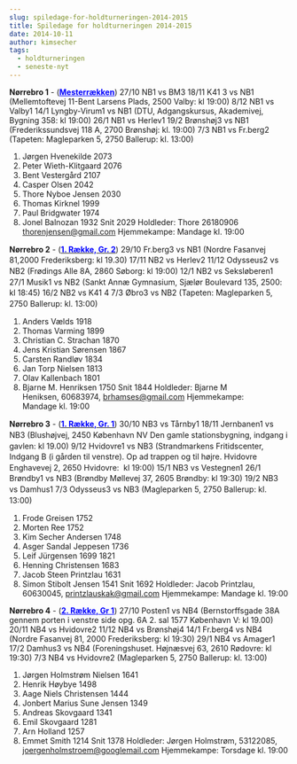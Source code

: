```yaml
---
slug: spiledage-for-holdturneringen-2014-2015
title: Spiledage for holdturneringen 2014-2015
date: 2014-10-11
author: kimsecher
tags:
  - holdturneringen
  - seneste-nyt
---
```

<strong>Nørrebro 1</strong> - (<span style="text-decoration: underline; color: #0000ff;"><a style="color: #0000ff;" href="http://www.kobenhavnsskakunion.dk/holdturneringen/tabel.php?id=183"><strong>Mesterrækken</strong></a></span>)
27/10 NB1 vs BM3
18/11 K41 3 vs NB1 (Mellemtoftevej 11-Bent Larsens Plads, 2500 Valby: kl 19:00)
8/12 NB1 vs Valby1
14/1 Lyngby-Virum1 vs NB1 (DTU, Adgangskursus, Akademivej, Bygning 358: kl 19:00)
26/1 NB1 vs Herlev1
19/2 Brønshøj3 vs NB1 (Frederikssundsvej 118 A, 2700 Brønshøj: kl. 19:00)
7/3 NB1 vs Fr.berg2 (Tapeten: Magleparken 5, 2750 Ballerup: kl. 13:00)

1. Jørgen Hvenekilde 2073
2. Peter Wieth-Klitgaard 2076
3. Bent Vestergård 2107
4. Casper Olsen 2042
5. Thore Nyboe Jensen 2030
6. Thomas Kirknel 1999
7. Paul Bridgwater 1974
8. Jonel Balnozan 1932
Snit 2029
Holdleder: Thore 26180906 thorenjensen@gmail.com
Hjemmekampe: Mandage kl. 19:00

<strong style="line-height: 1.4em;">Nørrebro 2</strong><span style="line-height: 1.4em;"> - (<a href="http://www.kobenhavnsskakunion.dk/holdturneringen/tabel.php?id=185"><span style="text-decoration: underline;"><span style="color: #0000ff;"><span style="color: #0000ff;"><strong style="line-height: 1.4em;">1. Række, Gr. 2</strong></span></span></span></a><span style="line-height: 1.4em;">)
29/10 Fr.berg3 vs NB1 (Nordre Fasanvej 81,2000 Frederiksberg: kl 19.30)
17/11 NB2 vs Herlev2
11/12 Odysseus2 vs NB2 (Frødings Alle 8A, 2860 Søborg: kl 19:00)
12/1 NB2 vs Seksløberen1
27/1 Musik1 vs NB2 (Sankt Annæ Gymnasium, Sjælør Boulevard 135, 2500: kl 18:45)
16/2 NB2 vs K41 4
7/3 Øbro3 vs NB2 (Tapeten: Magleparken 5, 2750 Ballerup: kl. 13:00)</span></span>

1. Anders Vælds 1918
2. Thomas Varming 1899
3. Christian C. Strachan 1870
4. Jens Kristian Sørensen 1867
5. Carsten Randløv 1834
6. Jan Torp Nielsen 1813
7. Olav Kallenbach 1801
8. Bjarne M. Henriksen 1750
Snit 1844
Holdleder: Bjarne M Heniksen, 60683974, brhamses@gmail.com
Hjemmekampe: Mandage kl. 19:00

<strong style="line-height: 1.4em;">Nørrebro 3</strong><span style="line-height: 1.4em;"> - </span><span style="line-height: 1.4em;">(</span><span style="text-decoration: underline;"><span style="color: #0000ff;"><a href="http://www.kobenhavnsskakunion.dk/holdturneringen/tabel.php?id=184"><span style="color: #0000ff;"><strong style="line-height: 1.4em;">1. Række, Gr. 1</strong></span></a></span></span><span style="line-height: 1.4em;">)
30/10 NB3 vs Tårnby1
18/11 Jernbanen1 vs NB3 (Blushøjvej, 2450 København NV Den gamle stationsbygning, indgang i gavlen: kl 19.00)
9/12 Hvidovre1 vs NB3 (Strandmarkens Fritidscenter, Indgang B (i gården til venstre). Op ad trappen og til højre. Hvidovre Enghavevej 2, 2650 Hvidovre:  kl 19:00)
15/1 NB3 vs Vestegnen1
26/1 Brøndby1 vs NB3 (Brøndby Møllevej 37, 2605 Brøndby: kl 19:30)
19/2 NB3 vs Damhus1
7/3 Odysseus3 vs NB3 (Magleparken 5, 2750 Ballerup: kl. 13:00)</span>

1. Frode Greisen 1752
2. Morten Ree 1752
3. Kim Secher Andersen 1748
4. Asger Sandal Jeppesen 1736
5. Leif Jürgensen 1699 1821
6. Henning Christensen 1683
7. Jacob Steen Printzlau 1631
8. Simon Stibolt Jensen 1541
Snit 1692
Holdleder: Jacob Printzlau, 60630045, printzlauskak@gmail.com
Hjemmekampe: Mandage kl. 19:00

<strong>Nørrebro 4</strong> - (<strong><span style="color: #0000ff;"><a style="color: #0000ff; text-decoration: underline;" href="http://www.kobenhavnsskakunion.dk/holdturneringen/tabel.php?id=186">2. Række, Gr 1</a></span></strong>)
27/10 Posten1 vs NB4 (Bernstorffsgade 38A gennem porten i venstre side opg. 6A 2. sal 1577 København V: kl 19.00)
20/11 NB4 vs Hvidovre2
11/12 NB4 vs Brønshøj4
14/1 Fr.berg4 vs NB4 (Nordre Fasanvej 81, 2000 Frederiksberg: kl 19:30)
29/1 NB4 vs Amager1
17/2 Damhus3 vs NB4 (Foreningshuset. Højnæsvej 63, 2610 Rødovre: kl 19:30)
7/3 NB4 vs Hvidovre2 (Magleparken 5, 2750 Ballerup: kl. 13:00)

1. Jørgen Holmstrøm Nielsen 1641
2. Henrik Høybye 1498
3. Aage Niels Christensen 1444
4. Jonbert Marius Sune Jensen 1349
5. Andreas Skovgaard 1341
6. Emil Skovgaard 1281
7. Arn Holland 1257
8. Emmet Smith 1214
Snit 1378
Holdleder: Jørgen Holmstrøm, 53122085, joergenholmstroem@googlemail.com
Hjemmekampe: Torsdage kl. 19:00

&nbsp;
